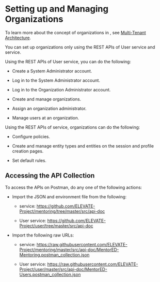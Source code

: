 
# Setting up and Managing Organizations

<Admonition type="info">    
<p>To learn more about the concept of organizations in <PartialExample mentored />, see <a href="policyarchitecture">Multi-Tenant Architecture</a>.</p>
</Admonition>

You can set up organizations only using the REST APIs of User service and <PartialExample mentored /> service.

Using the REST APIs of User service, you can do the following:

  * Create a System Administrator account.

  * Log in to the System Administrator account.

  * Log in to the Organization Administrator account.

  * Create and manage organizations.

  * Assign an organization administrator.

  * Manage users at an organization.

Using the REST APIs of <PartialExample mentored /> service, organizations can do the following:

* Configure policies.

* Create and manage entity types and entities on the session and profile creation pages.

* Set default rules.

## Accessing the API Collection

To access the APIs on Postman, do any one of the following actions:

* Import the JSON and environment file from the following:

    * <PartialExample mentored /> service: <a href="https://github.com/ELEVATE-Project/mentoring/tree/master/src/api-doc">https://github.com/ELEVATE-Project/mentoring/tree/master/src/api-doc</a>

    * User service: <a href="https://github.com/ELEVATE-Project/user/tree/master/src/api-doc">https://github.com/ELEVATE-Project/user/tree/master/src/api-doc</a>

* Import the following raw URLs:

    * <PartialExample mentored /> service: <a href="https://raw.githubusercontent.com/ELEVATE-Project/mentoring/master/src/api-doc/MentorED-Mentoring.postman_collection.json">https://raw.githubusercontent.com/ELEVATE-Project/mentoring/master/src/api-doc/MentorED-Mentoring.postman_collection.json</a>

    * User service: <a href="https://raw.githubusercontent.com/ELEVATE-Project/user/master/src/api-doc/MentorED-Users.postman_collection.json">https://raw.githubusercontent.com/ELEVATE-Project/user/master/src/api-doc/MentorED-Users.postman_collection.json</a>

